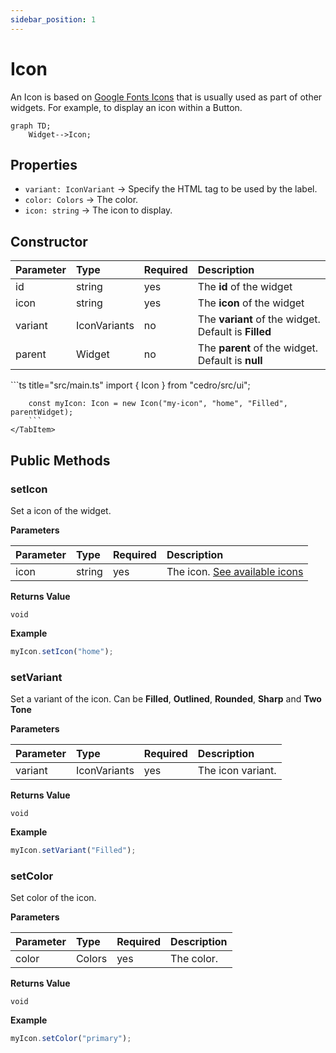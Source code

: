 ```yaml
---
sidebar_position: 1
---
```



# Icon

An Icon is based on [Google Fonts Icons](https://fonts.google.com/icons) that is usually used as part of other widgets. For example, to display an icon within a Button.

```mermaid
graph TD;
    Widget-->Icon;
```

## Properties

<InheritsFromWidget name="Icon" />

-   `variant: IconVariant` → Specify the HTML tag to be used by the label.
-   `color: Colors` → The color.
-   `icon: string` → The icon to display.

## Constructor

| Parameter | Type         | Required | Description                                          |
| :-------- | :----------- | :------- | :--------------------------------------------------- |
| id        | string       | yes      | The **id** of the widget                             |
| icon      | string       | yes      | The **icon** of the widget                           |
| variant   | IconVariants | no       | The **variant** of the widget. Default is **Filled** |
| parent    | Widget       | no       | The **parent** of the widget. Default is **null**    |

<Tabs>
    <TabItem value="a"  label="TS Example" default >
        ```ts title="src/main.ts"
        import { Icon } from "cedro/src/ui";

        const myIcon: Icon = new Icon("my-icon", "home", "Filled", parentWidget);
        ```
    </TabItem>

</Tabs>

## Public Methods

### setIcon

Set a icon of the widget.

**Parameters**

| Parameter | Type   | Required | Description                                                     |
| :-------- | :----- | :------- | :-------------------------------------------------------------- |
| icon      | string | yes      | The icon. [See available icons](https://fonts.google.com/icons) |

**Returns Value**

    void

**Example**

```ts title="src/main.ts"
myIcon.setIcon("home");
```

### setVariant

Set a variant of the icon. Can be **Filled**, **Outlined**, **Rounded**, **Sharp** and **Two Tone**

**Parameters**

| Parameter | Type         | Required | Description       |
| :-------- | :----------- | :------- | :---------------- |
| variant   | IconVariants | yes      | The icon variant. |

**Returns Value**

    void

**Example**

```ts title="src/main.ts"
myIcon.setVariant("Filled");
```

### setColor

Set color of the icon.

**Parameters**

| Parameter | Type   | Required | Description |
| :-------- | :----- | :------- | :---------- |
| color     | Colors | yes      | The color.  |

**Returns Value**

    void

**Example**

```ts title="src/main.ts"
myIcon.setColor("primary");
```
